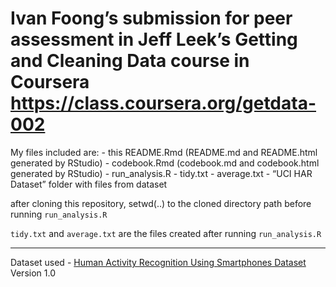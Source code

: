 Ivan Foong's submission for peer assessment in Jeff Leek's Getting and Cleaning Data course in Coursera <https://class.coursera.org/getdata-002>
=========

My files included are:
- this README.Rmd (README.md and README.html generated by RStudio)
- codebook.Rmd (codebook.md and codebook.html generated by RStudio)
- run_analysis.R
- tidy.txt
- average.txt
- "UCI HAR Dataset" folder with files from dataset

after cloning this repository, setwd(..) to the cloned directory path before running `run_analysis.R`

`tidy.txt` and `average.txt` are the files created after running `run_analysis.R`

---

Dataset used
- [Human Activity Recognition Using Smartphones Dataset](http://archive.ics.uci.edu/ml/datasets/Human+Activity+Recognition+Using+Smartphones) Version 1.0